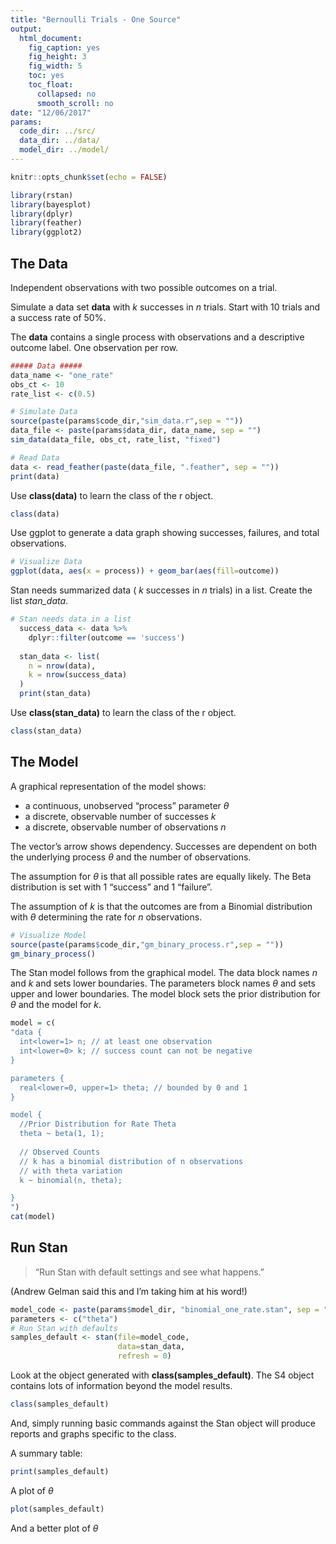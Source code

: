 ```yaml
---
title: "Bernoulli Trials - One Source"
output:
  html_document:
    fig_caption: yes
    fig_height: 3
    fig_width: 5
    toc: yes
    toc_float:
      collapsed: no
      smooth_scroll: no
date: "12/06/2017"
params:
  code_dir: ../src/
  data_dir: ../data/
  model_dir: ../model/  
---
```

```r
knitr::opts_chunk$set(echo = FALSE)

library(rstan)
library(bayesplot)
library(dplyr)
library(feather)
library(ggplot2)

```
## The Data

Independent observations with two possible outcomes on a trial.

Simulate a data set __data__ with _k_ successes in _n_ trials. Start with 10 trials and a success rate of 50%.

The __data__ contains a single process with observations and a descriptive outcome label. One observation per row.
```r

##### Data #####
data_name <- "one_rate"
obs_ct <- 10
rate_list <- c(0.5)

# Simulate Data
source(paste(params$code_dir,"sim_data.r",sep = ""))
data_file <- paste(params$data_dir, data_name, sep = "")
sim_data(data_file, obs_ct, rate_list, "fixed")

# Read Data
data <- read_feather(paste(data_file, ".feather", sep = ""))
print(data)

```

Use __class(data)__ to learn the class of the r object.
```r
class(data)
```

Use ggplot to generate a data graph showing successes, failures, and total observations.
```r

# Visualize Data
ggplot(data, aes(x = process)) + geom_bar(aes(fill=outcome))
```

Stan needs summarized data ( _k_ successes in _n_ trials) in a list. Create the list *stan_data*.
```r
# Stan needs data in a list
  success_data <- data %>%
    dplyr::filter(outcome == 'success')
  
  stan_data <- list(
    n = nrow(data),
    k = nrow(success_data)
  )
  print(stan_data)
```

Use __class(stan_data)__ to learn the class of the r object.
```r
class(stan_data)
```

## The Model

A graphical representation of the model shows:

 * a continuous, unobserved "process" parameter $\theta$
 * a discrete, observable number of successes *k*
 * a discrete, observable number of observations *n*

The vector's arrow shows dependency. Successes are dependent on both the underlying process $\theta$ and the number of observations.

The assumption for $\theta$ is that all possible rates are equally likely. The Beta distribution is set with 1 "success" and 1 "failure".

The assumption of *k* is that the outcomes are from a Binomial distribution with $\theta$ determining the rate for *n* observations.

```r
# Visualize Model
source(paste(params$code_dir,"gm_binary_process.r",sep = ""))
gm_binary_process()
```


The Stan model follows from the graphical model.
The data block names *n* and *k* and sets lower boundaries.
The parameters block names $\theta$ and sets upper and lower boundaries.
The model block sets the prior distribution for $\theta$ and the model for *k*.
```r
model = c(
"data {
  int<lower=1> n; // at least one observation
  int<lower=0> k; // success count can not be negative
}

parameters {
  real<lower=0, upper=1> theta; // bounded by 0 and 1
}

model {
  //Prior Distribution for Rate Theta
  theta ~ beta(1, 1);
  
  // Observed Counts
  // k has a binomial distribution of n observations 
  // with theta variation
  k ~ binomial(n, theta);

}
")
cat(model)
```

## Run Stan
> "Run Stan with default settings and see what happens." 

(Andrew Gelman said this and I'm taking him at his word!)
```r
model_code <- paste(params$model_dir, "binomial_one_rate.stan", sep = "")
parameters <- c("theta")
# Run Stan with defaults
samples_default <- stan(file=model_code,
                        data=stan_data,
                        refresh = 0)
```

Look at the object generated with **class(samples_default)**. The S4 object contains lots of information beyond the model results. 
```r
class(samples_default)
```

And, simply running basic commands against the Stan object will produce reports and graphs specific to the class.

A summary table:
```r
print(samples_default)
```

A plot of $\theta$
```r
plot(samples_default) 
```

And a better plot of $\theta$

